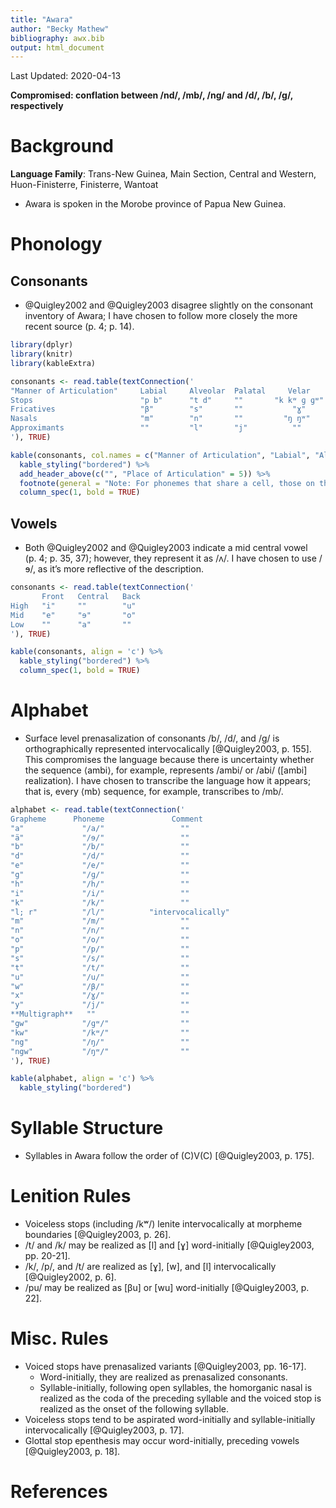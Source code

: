 ```yaml
---
title: "Awara"
author: "Becky Mathew"
bibliography: awx.bib
output: html_document
---
```


Last Updated: 2020-04-13

**Compromised: conflation between /nd/, /mb/, /nɡ/ and /d/, /b/, /ɡ/, respectively**

# Background

**Language Family**: Trans-New Guinea, Main Section, Central and Western, Huon-Finisterre, Finisterre, Wantoat

* Awara is spoken in the Morobe province of Papua New Guinea.

# Phonology

## Consonants

* @Quigley2002 and @Quigley2003 disagree slightly on the consonant inventory of Awara; I have chosen to follow more closely the more recent source (p. 4; p. 14).

```r
library(dplyr)
library(knitr)
library(kableExtra)

consonants <- read.table(textConnection('
"Manner of Articulation"     Labial     Alveolar  Palatal     Velar      Glottal
Stops                        "p b"      "t d"     ""       "k kʷ ɡ ɡʷ"     ""
Fricatives                   "β"        "s"       ""           "ɣ"        "h"
Nasals                       "m"        "n"       ""         "ŋ ŋʷ"        ""
Approximants                 ""         "l"       "j"          ""          ""
'), TRUE)

kable(consonants, col.names = c("Manner of Articulation", "Labial", "Alveolar", "Palatal", "Velar", "Glottal"), align = 'c') %>%
  kable_styling("bordered") %>%
  add_header_above(c("", "Place of Articulation" = 5)) %>%
  footnote(general = "Note: For phonemes that share a cell, those on the left are voiceless and those on the right are voiced. Velar consonants that have the diacritic (ʷ) are labialized.", general_title = "") %>%
  column_spec(1, bold = TRUE)
```

## Vowels

* Both @Quigley2002 and @Quigley2003 indicate a mid central vowel (p. 4; p. 35, 37); however, they represent it as /ʌ/. I have chosen to use /ɘ/, as it's more reflective of the description.

```r
consonants <- read.table(textConnection('
       Front   Central   Back
High   "i"     ""        "u"
Mid    "e"     "ɘ"       "o"
Low    ""      "a"       ""
'), TRUE)

kable(consonants, align = 'c') %>%
  kable_styling("bordered") %>%
  column_spec(1, bold = TRUE)
```

# Alphabet

* Surface level prenasalization of consonants /b/, /d/, and /ɡ/ is orthographically represented intervocalically [@Quigley2003, p. 155]. This compromises the language because there is uncertainty whether the sequence ⟨ambi⟩, for example, represents /ambi/ or /abi/ ([ambi] realization). I have chosen to transcribe the language how it appears; that is, every ⟨mb⟩ sequence, for example, transcribes to /mb/.

```r

alphabet <- read.table(textConnection('
Grapheme      Phoneme               Comment
"a"             "/a/"                 ""
"ä"             "/ɘ/"                 ""
"b"             "/b/"                 ""
"d"             "/d/"                 ""
"e"             "/e/"                 ""
"g"             "/ɡ/"                 ""
"h"             "/h/"                 ""
"i"             "/i/"                 ""
"k"             "/k/"                 ""
"l; r"          "/l/"          "intervocalically"
"m"             "/m/"                 ""
"n"             "/n/"                 ""
"o"             "/o/"                 ""
"p"             "/p/"                 ""
"s"             "/s/"                 ""
"t"             "/t/"                 ""
"u"             "/u/"                 ""
"w"             "/β/"                 ""
"x"             "/ɣ/"                 ""
"y"             "/j/"                 ""
**Multigraph**   ""                   ""
"gw"            "/ɡʷ/"                ""
"kw"            "/kʷ/"                ""
"ng"            "/ŋ/"                 ""
"ngw"           "/ŋʷ/"                ""
'), TRUE)

kable(alphabet, align = 'c') %>%
  kable_styling("bordered")
```

# Syllable Structure

* Syllables in Awara follow the order of (C)V(C) [@Quigley2003, p. 175].

# Lenition Rules

* Voiceless stops (including /kʷ/) lenite intervocalically at morpheme boundaries [@Quigley2003, p. 26].
* /t/ and /k/ may be realized as [l] and [ɣ] word-initially [@Quigley2003, pp. 20-21].
* /k/, /p/, and /t/ are realized as [ɣ], [w], and [l] intervocalically [@Quigley2002, p. 6].
* /pu/ may be realized as [βu] or [wu] word-initially [@Quigley2003, p. 22].

# Misc. Rules

* Voiced stops have prenasalized variants [@Quigley2003, pp. 16-17].
    - Word-initially, they are realized as prenasalized consonants.
    - Syllable-initially, following open syllables, the homorganic nasal is realized as the coda of the preceding syllable and the voiced stop is realized as the onset of the following syllable.
* Voiceless stops tend to be aspirated word-initially and syllable-initially intervocalically [@Quigley2003, p. 17].
* Glottal stop epenthesis may occur word-initially, preceding vowels [@Quigley2003, p. 18].

# References
